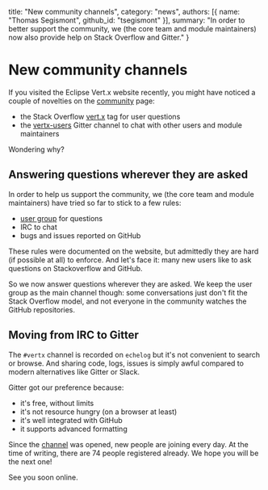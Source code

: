   title: "New community channels",
  category: "news",
  authors: [{
    name: "Thomas Segismont",
    github_id: "tsegismont"
  }],
  summary: "In order to better support the community, we (the core team and module maintainers) now also provide help on Stack Overflow and Gitter."
}

# New community channels

If you visited the Eclipse Vert.x website recently, you might have noticed a couple of novelties on the [community](https://vertx.io/community) page:

- the Stack Overflow [vert.x](https://stackoverflow.com/questions/tagged/vert.x?sort=newest&pageSize=15) tag for user questions
- the [vertx-users](https://gitter.im/eclipse-vertx/vertx-users) Gitter channel to chat with other users and module maintainers

Wondering why?

## Answering questions wherever they are asked

In order to help us support the community, we (the core team and module maintainers) have tried so far to stick to a few rules:

- [user group](https://groups.google.com/forum/?fromgroups#!forum/vertx) for questions
- IRC to chat
- bugs and issues reported on GitHub

These rules were documented on the website, but admittedly they are hard (if possible at all) to enforce.
And let's face it: many new users like to ask questions on Stackoverflow and GitHub.

So we now answer questions wherever they are asked.
We keep the user group as the main channel though: some conversations just don't fit the Stack Overflow model, and not everyone in the community watches the GitHub repositories.

## Moving from IRC to Gitter

The `#vertx` channel is recorded on `echelog` but it's not convenient to search or browse.
And sharing code, logs, issues is simply awful compared to modern alternatives like Gitter or Slack.

Gitter got our preference because:

- it's free, without limits
- it's not resource hungry (on a browser at least)
- it's well integrated with GitHub
- it supports advanced formatting

Since the [channel](https://gitter.im/eclipse-vertx/vertx-users) was opened, new people are joining every day.
At the time of writing, there are 74 people registered already.
We hope you will be the next one!

See you soon online.

